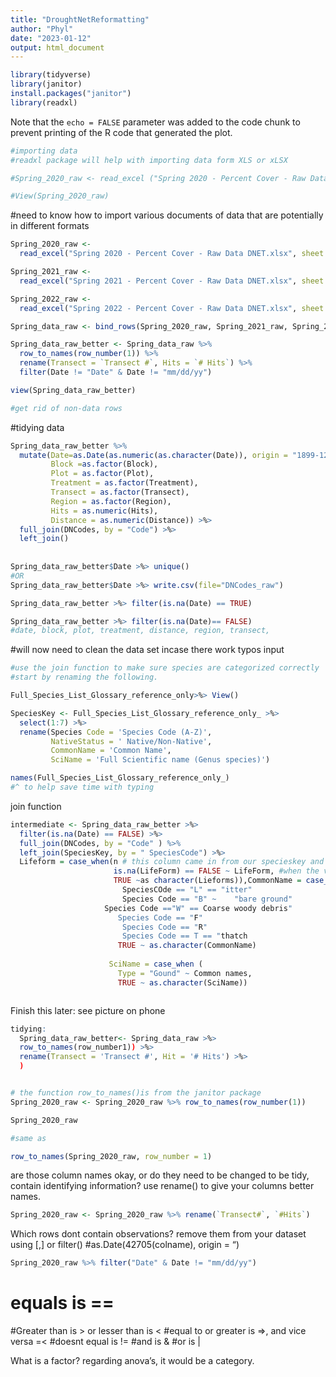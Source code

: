 ```yaml
---
title: "DroughtNetReformatting"
author: "Phyl"
date: "2023-01-12"
output: html_document
---
```


```r
library(tidyverse)
library(janitor)
install.packages("janitor")
library(readxl)

```

Note that the `echo = FALSE` parameter was added to the code chunk to prevent printing of the R code that generated the plot.
```r
#importing data
#readxl package will help with importing data form XLS or xLSX

#Spring_2020_raw <- read_excel ("Spring 2020 - Percent Cover - Raw Data DNET.xlsx", sheet =2)

#View(Spring_2020_raw)

```
#need to know how to import various documents of data that are potentially in different formats
```r
Spring_2020_raw <-
  read_excel("Spring 2020 - Percent Cover - Raw Data DNET.xlsx", sheet = "Sheet1", col_names = FALSE)

Spring_2021_raw <-
  read_excel("Spring 2021 - Percent Cover - Raw Data DNET.xlsx", sheet = "Sheet1", col_names = FALSE)

Spring_2022_raw <-
  read_excel("Spring 2022 - Percent Cover - Raw Data DNET.xlsx", sheet = "Sheet1", col_names = FALSE)

Spring_data_raw <- bind_rows(Spring_2020_raw, Spring_2021_raw, Spring_2022_raw)

Spring_data_raw_better <- Spring_data_raw %>%
  row_to_names(row_number(1)) %>%
  rename(Transect = `Transect #`, Hits = `# Hits`) %>% 
  filter(Date != "Date" & Date != "mm/dd/yy")

view(Spring_data_raw_better)

#get rid of non-data rows
```

#tidying data
```r
Spring_data_raw_better %>%
  mutate(Date=as.Date(as.numeric(as.character(Date)), origin = "1899-12-30"),
         Block =as.factor(Block),
         Plot = as.factor(Plot),
         Treatment = as.factor(Treatment),
         Transect = as.factor(Transect),
         Region = as.factor(Region),
         Hits = as.numeric(Hits),
         Distance = as.numeric(Distance)) >%>
  full_join(DNCodes, by = "Code") >%>
  left_join()
         
         
Spring_data_raw_better$Date >%> unique()
#OR
Spring_data_raw_better$Date >%> write.csv(file="DNCodes_raw")

Spring_data_raw_better >%> filter(is.na(Date) == TRUE)

Spring_data_raw_better >%> filter(is.na(Date)== FALSE)
#date, block, plot, treatment, distance, region, transect,

```

#will now need to clean the data set incase there work typos input
```r
#use the join function to make sure species are categorized correctly
#start by renaming the following.

Full_Species_List_Glossary_reference_only>%> View()

SpeciesKey <- Full_Species_List_Glossary_reference_only_ >%>
  select(1:7) >%>
  rename(Species Code = 'Species Code (A-Z)',
         NativeStatus = ' Native/Non-Native',
         CommonName = 'Common Name',
         SciName = 'Full Scientific name (Genus species)')

names(Full_Species_List_Glossary_reference_only_)
#^ to help save time with typing
```

join function
```r
intermediate <- Spring_data_raw_better >%>
  filter(is.na(Date) == FALSE) >%>
  full_join(DNCodes, by = "Code" ) %>%
  left_join(SpeciesKey, by = " SpeciesCode") >%>
  Lifeform = case_when(n # this column came in from our specieskey and is more complete)
                       is.na(LifeForm) == FALSE ~ LifeForm, #when the vsion from dncodes ha a value substitue int that value to the more complete map
                       TRUE ~as character(Lieforms)),CommonName = case_when(
                         SpeciesCOde == "L" == "itter"
                         Species Code == "B" ~    "bare ground"
                     Species Code =="W" == Coarse woody debris"
                        Species Code == "F"
                         Species Code == "R"
                         Species Code == T == "thatch
                        TRUE ~ as.character(CommonName)
                        
                      SciName = case_when (
                        Type = "Gound" ~ Common names,
                        TRUE ~ as.character(SciName))
```

```r

```


Finish this later: see picture on phone
```r
tidying:
  Spring_data_raw_better<- Spring_data_raw >%>
  row_to_names(row_number1)) >%> 
  rename(Transect = 'Transect #', Hit = '# Hits') >%>
  )

```

```r

```

```r
# the function row_to_names()is from the janitor package
Spring_2020_raw <- Spring_2020_raw %>% row_to_names(row_number(1))

Spring_2020_raw

#same as

row_to_names(Spring_2020_raw, row_number = 1)

```

are those column names okay, or do they need to be changed to be tidy, contain identifying information? use rename() to give your columns better names.
```r
Spring_2020_raw <- Spring_2020_raw %>% rename(`Transect#`, `#Hits`)
```

Which rows dont contain observations?
remove them from your dataset using [,] or filter()
#as.Date(42705(colname), origin = ")
```r
Spring_2020_raw %>% filter("Date" & Date != "mm/dd/yy")
```
# equals is ==
#Greater than is > or lesser than is <
#equal to or greater is =>, and vice versa =<
#doesnt equal is !=
#and is &
#or is |

What is a factor? regarding anova's, it would be a category.
```r

```

